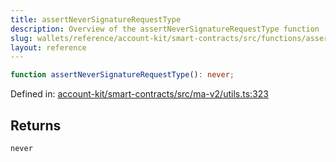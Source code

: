```yaml
---
title: assertNeverSignatureRequestType
description: Overview of the assertNeverSignatureRequestType function
slug: wallets/reference/account-kit/smart-contracts/src/functions/assertNeverSignatureRequestType
layout: reference
---
```


```ts
function assertNeverSignatureRequestType(): never;
```

Defined in: [account-kit/smart-contracts/src/ma-v2/utils.ts:323](https://github.com/alchemyplatform/aa-sdk/blob/5b9429f0f16dcd4ff822527b8de589e19e88faa7/account-kit/smart-contracts/src/ma-v2/utils.ts#L323)

## Returns

`never`
